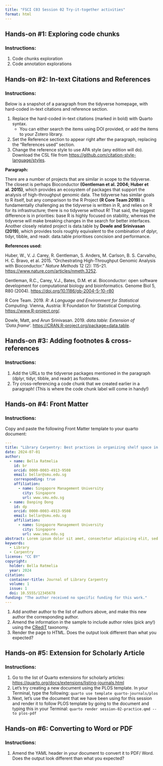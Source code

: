 ```yaml
---
title: "FSCI C03 Session 02 Try-it-together activities"
format: html
---
```


## Hands-on #1: Exploring code chunks

### Instructions:

1.  Code chunks exploration
2.  Code annotation explorations

## Hands-on #2: In-text Citations and References

### Instructions:

Below is a snapshot of a paragraph from the tidyverse homepage, with hard-coded in-text citations and reference section.

1.  Replace the hard-coded in-text citations (marked in bold) with Quarto syntax.
    -   You can either search the items using DOI provided, or add the items to your Zotero library.
2.  Set the Reference section to appear right after the paragraph, replacing the "References used" section.
3.  Change the reference style to use APA style (any edition will do). Download the CSL file from <https://github.com/citation-style-language/styles>.

**Paragraph:**

There are a number of projects that are similar in scope to the tidyverse. The closest is perhaps Bioconductor **(Gentleman et al. 2004; Huber et al. 2015)**, which provides an ecosystem of packages that support the analysis of high-throughput genomic data. The tidyverse has similar goals to R itself, but any comparison to the R Project **(R Core Team 2019)** is fundamentally challenging as the tidyverse is written in R, and relies on R for its infrastructure; there is no tidyverse without R! That said, the biggest difference is in priorities: base R is highly focused on stability, whereas the tidyverse will make breaking changes in the search for better interfaces. Another closely related project is data.table by **Dowle and Srinivasan (2019)**, which provides tools roughly equivalent to the combination of dplyr, tidyr, tibble, and readr. data.table prioritises concision and performance.

**References used:**

Huber, W., V. J. Carey, R. Gentleman, S. Anders, M. Carlson, B. S. Carvalho, H. C. Bravo, et al. 2015. “Orchestrating High-Throughput Genomic Analysis with Bioconductor.”
*Nature Methods* 12 (2): 115–21. <https://www.nature.com/articles/nmeth.3252>.

Gentleman, R.C., Carey, V.J., Bates, D.M. et al. Bioconductor: open software development for computational biology and bioinformatics. Genome Biol 5, R80 (2004). <https://doi.org/10.1186/gb-2004-5-10-r80>

R Core Team. 2019. *R: A Language and Environment for Statistical Computing*. Vienna, Austria: R Foundation for Statistical Computing. [https://www.R-project.org/](https://www.r-project.org/).

Dowle, Matt, and Arun Srinivasan. 2019. *data.table: Extension of ‘Data.frame‘*. [https://CRAN.R-project.org/package=data.table](https://cran.r-project.org/package=data.table).

## Hands-on #3: Adding footnotes & cross-references

### Instructions:

1.  Add the URLs to the tidyverse packages mentioned in the paragraph (dplyr, tidyr, tibble, and readr) as footnotes.
2.  Try cross-referencing a code chunk that we created earlier in a paragraph! (This is where the code chunk label will come in handy!)

## Hands-on #4: Front Matter 

### Instructions:

Copy and paste the following Front Matter template to your quarto document:

``` YAML
---
title: "Library Carpentry: Best practices in organizing shelf space in the library"
date: 2024-07-01
author:
  - name: Bella Ratmelia
    id: br
    orcid: 0000-0003-4913-9508
    email: bellar@smu.edu.sg
    corresponding: true
    affiliation: 
      - name: Singapore Management University
        city: Singapore
        url: www.smu.edu.sg
  - name: Danping Dong
    id: dp
    orcid: 0000-0003-4913-9508
    email: bellar@smu.edu.sg
    affiliation: 
      - name: Singapore Management University
        city: Singapore
        url: www.smu.edu.sg
abstract: Lorem ipsum dolor sit amet, consectetur adipiscing elit, sed do eiusmod tempor incididunt ut labore et dolore magna aliqua. Ut enim ad minim veniam, quis nostrud exercitation ullamco laboris nisi ut aliquip ex ea commodo consequat. Duis aute irure dolor in reprehenderit in voluptate velit esse cillum dolore eu fugiat nulla pariatur. Excepteur sint occaecat cupidatat non proident, sunt in culpa qui officia deserunt mollit anim id est laborum.
keywords:
  - Library
  - Carpentry
license: "CC BY"
copyright: 
  holder: Bella Ratmelia
  year: 2024
citation: 
  container-title: Journal of Library Carpentry
  volume: 1
  issue: 1
  doi: 10.5555/12345678
funding: "The author received no specific funding for this work."
---
```

1.  Add another author to the list of authors above, and make this new author the corresponding author.
2.  Amend the information in the sample to include author roles (pick any!) using the [CRediT](https://credit.niso.org/) taxonomy.
3.  Render the page to HTML. Does the output look different than what you expected?

## Hands-on #5: Extension for Scholarly Article

### Instructions:

1.  Go to the list of Quarto extensions for scholarly articles: <https://quarto.org/docs/extensions/listing-journals.html>
2.  Let's try creating a new document using the PLOS template. In your Terminal, type the following: `quarto use template quarto-journals/plos`
3.  Next, let's use the document that we have been using for this session and render it to follow PLOS template by going to the document and typing this in your Terminal: `quarto render session-02-practice.qmd --to plos-pdf`

## Hands-on #6: Converting to Word or PDF

### Instructions:

1.  Amend the YAML header in your document to convert it to PDF/ Word. Does the output look different than what you expected?
